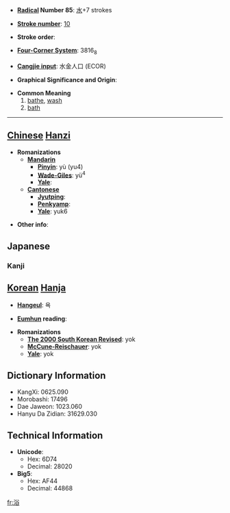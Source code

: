 * '''[[Wiktionary:Chinese radical index| Radical]] Number 85''': [[Wiktionary:Chinese radical index 水|水]]+7 strokes

* '''[[Wiktionary:Chinese total strokes index|Stroke number]]''': [[Wiktionary:Chinese total strokes index 10|10]]

* '''Stroke order''': 

* '''[[Wiktionary:Chinese four corner index|Four-Corner System]]''': 3816<sub>8</sub>

* '''[[Wiktionary:Chinese Cangjie index|Cangjie input]]''': 水金人口 (ECOR)

* '''Graphical Significance and Origin''': 

* '''Common Meaning'''
*#[[bathe]], [[wash]]
*# [[bath]]


----

== [[Chinese]] [[Hanzi]] ==

* '''Romanizations'''
** '''[[Mandarin]]'''
*** '''[[Pinyin]]''': yù (yu4)
*** '''[[Wade-Giles]]''': yü<sup>4</sup>
*** '''[[Yale]]''': 
** '''[[Cantonese]]'''
*** '''[[Jyutping]]''':
*** '''[[Penkyamp]]''': 
*** '''[[Yale]]''': yuk6

* '''Other info''': 



== Japanese ==
===Kanji===
{{kanji|[[よく]] ([[yoku]])|[[あびる]] ([[浴びる]], [[abiru]]), [[あびせる]] ([[浴びせる]], [[abiseru]]), [[ゆあみ]] ([[湯浴み]], [[yuami]])}}


== [[Korean]] [[Hanja]] ==

* '''[[Hangeul]]''': 욕

* '''[[Eumhun]] reading''': 

* '''Romanizations'''
** '''[[The 2000 South Korean Revised Romanization|The 2000 South Korean Revised]]''': yok
** '''[[McCune-Reischauer]]''': yok
** '''[[Yale]]''': yok



== Dictionary Information ==

* KangXi: 0625.090
* Morobashi: 17496
* Dae Jaweon: 1023.060
* Hanyu Da Zidian: 31629.030

== Technical Information ==

* '''Unicode''':
** Hex: 6D74
** Decimal: 28020
* '''Big5''':
** Hex: AF44
** Decimal: 44868

[[fr:浴]]